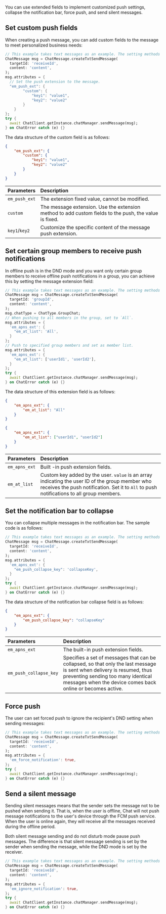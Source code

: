 <PlatformWrapper platform="flutter">

You can use extended fields to implement customized push settings, collapse the notification bar, force push, and send silent messages.

## Set custom push fields

When creating a push message, you can add custom fields to the message to meet personalized business needs:

```dart
// This example takes text messages as an example. The setting methods for message types such as pictures and files are the same.
ChatMessage msg = ChatMessage.createTxtSendMessage(
  targetId: 'receiveId',
  content: 'content',
);
msg.attributes = {
  // Set the push extension to the message.
  "em_push_ext": {
        "custom": {
            "key1": "value1",
            "key2": "value2"
        }
    }
};
try {
  await ChatClient.getInstance.chatManager.sendMessage(msg);
} on ChatError catch (e) {}
```

The data structure of the custom field is as follows:

```json
{
    "em_push_ext": {
        "custom": {
            "key1": "value1",
            "key2": "value2"
        }
    }
}
```

| Parameters              | Description                |
| :--------------- | :----------------- |
|  `em_push_ext`   | The extension fixed value, cannot be modified.     |
|  `custom`          | The message extension. Use the extension method to add custom fields to the push, the value is fixed. |
|  `key1`/`key2`     | Customize the specific content of the message push extension. |

## Set certain group members to receive push notifications

In offline push is in the DND mode and you want only certain group members to receive offline push notifications in a group, you can achieve this by setting the message extension field:

```dart
// This example takes text messages as an example. The setting methods for message types such as pictures and files are the same.
ChatMessage msg = ChatMessage.createTxtSendMessage(
  targetId: 'groupId',
  content: 'content',
);
msg.chatType = ChatType.GroupChat;
// When pushing to all members in the group, set to `All`.
msg.attributes = {
  'em_apns_ext': {
    "em_at_list": 'All',
  }
};
// Push to specified group members and set as member list.
msg.attributes = {
  'em_apns_ext': {
    "em_at_list": ['userId1', 'userId2'],
  }
};
try {
  await ChatClient.getInstance.chatManager.sendMessage(msg);
} on ChatError catch (e) {}
```

The data structure of this extension field is as follows:

```json
{
    "em_apns_ext": {
        "em_at_list": "All"
    }
}

{
    "em_apns_ext": {
        "em_at_list": ["userId1", "userId2"]
    }
}
```

| Parameters              | Description                |
| :--------------- | :----------------- |
|  `em_apns_ext` |     Built -in push extension fields. |
|  `em_at_list` |  Custom key added by the user. `value` is an array indicating the user ID of the group member who receives the push notification. Set it to `All` to push notifications to all group members. |

## Set the notification bar to collapse

You can collapse multiple messages in the notification bar. The sample code is as follows:

```dart
// This example takes text messages as an example. The setting methods for message types such as pictures and files are the same.
ChatMessage msg = ChatMessage.createTxtSendMessage(
  targetId: 'receiveId',
  content: 'content',
);
msg.attributes = {
  'em_apns_ext': {
    "em_push_collapse_key": 'collapseKey',
  }
};
try {
  await ChatClient.getInstance.chatManager.sendMessage(msg);
} on ChatError catch (e) {}
```

The data structure of the notification bar collapse field is as follows:

```json
{
    "em_apns_ext": {
        "em_push_collapse_key": "collapseKey"
    }
}
```

| Parameters              | Description                |
| :--------------- | :----------------- |
|  `em_apns_ext` |     The built-in push extension fields. |
|  `em_push_collapse_key`    | Specifies a set of messages that can be collapsed, so that only the last message is sent when delivery is resumed, thus preventing sending too many identical messages when the device comes back online or becomes active.    |

## Force push

The user can set forced push to ignore the recipient's DND setting when sending messages:

```dart
// This example takes text messages as an example. The setting methods for message types such as pictures and files are the same.
ChatMessage msg = ChatMessage.createTxtSendMessage(
  targetId: 'receiveId',
  content: 'content',
);
msg.attributes = {
  'em_force_notification': true,
};
try {
  await ChatClient.getInstance.chatManager.sendMessage(msg);
} on ChatError catch (e) {}
```

## Send a silent message

Sending silent messages means that the sender sets the message not to be pushed when sending it. That is, when the user is offline, Chat will not push message notifications to the user's device through the FCM push service. When the user is online again, they will receive all the messages received during the offline period.

Both silent message sending and do not disturb mode pause push messages. The difference is that silent message sending is set by the sender when sending the message, while the DND mode is set by the receiver.

```dart
// This example takes text messages as an example. The setting methods for message types such as pictures and files are the same.
ChatMessage msg = ChatMessage.createTxtSendMessage(
  targetId: 'receiveId',
  content: 'content',
);
msg.attributes = {
  'em_ignore_notification': true,
};
try {
  await ChatClient.getInstance.chatManager.sendMessage(msg);
} on ChatError catch (e) {}
```

</PlatformWrapper>